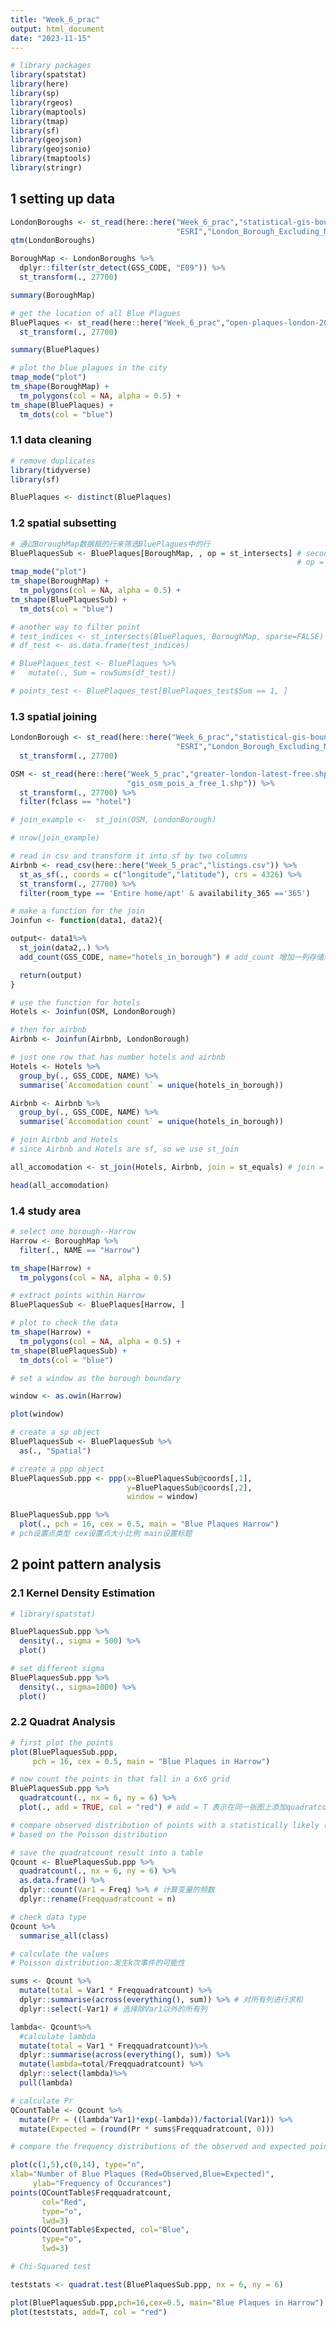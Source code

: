 ```yaml
---
title: "Week_6_prac"
output: html_document
date: "2023-11-15"
---
```


```r
# library packages
library(spatstat)
library(here)
library(sp)
library(rgeos)
library(maptools)
library(tmap)
library(sf)
library(geojson)
library(geojsonio)
library(tmaptools)
library(stringr)
```
## 1 setting up data
```r
LondonBoroughs <- st_read(here::here("Week_6_prac","statistical-gis-boundaries-london",
                                     "ESRI","London_Borough_Excluding_MHW.shp"))
qtm(LondonBoroughs)
```
```r
BoroughMap <- LondonBoroughs %>%
  dplyr::filter(str_detect(GSS_CODE, "E09")) %>%
  st_transform(., 27700)

summary(BoroughMap)
```
```r
# get the location of all Blue Plagues
BluePlaques <- st_read(here::here("Week_6_prac","open-plaques-london-2018-04-08.geojson")) %>%
  st_transform(., 27700)

summary(BluePlaques)
```
```r
# plot the blue plagues in the city
tmap_mode("plot")
tm_shape(BoroughMap) +
  tm_polygons(col = NA, alpha = 0.5) +
tm_shape(BluePlaques) +
  tm_dots(col = "blue")
```
### 1.1 data cleaning
```r
# remove duplicates
library(tidyverse)
library(sf)

BluePlaques <- distinct(BluePlaques)
```

### 1.2 spatial subsetting
```r
# 通过BoroughMap数据框的行来筛选BluePlagues中的行
BluePlaquesSub <- BluePlaques[BoroughMap, , op = st_intersects] # second operator , and blank keep all attributes
                                                                # op = st_intersects is default
tmap_mode("plot")
tm_shape(BoroughMap) +
  tm_polygons(col = NA, alpha = 0.5) +
tm_shape(BluePlaquesSub) +
  tm_dots(col = "blue")
```
```r
# another way to filter point
# test_indices <- st_intersects(BluePlaques, BoroughMap, sparse=FALSE)
# df_test <- as.data.frame(test_indices)

# BluePlaques_test <- BluePlaques %>%
#   mutate(., Sum = rowSums(df_test))

# points_test <- BluePlaques_test[BluePlaques_test$Sum == 1, ]
```


### 1.3 spatial joining
```r
LondonBorough <- st_read(here::here("Week_6_prac","statistical-gis-boundaries-london",
                                     "ESRI","London_Borough_Excluding_MHW.shp")) %>%
  st_transform(., 27700)
```
```r
OSM <- st_read(here::here("Week_5_prac","greater-london-latest-free.shp",
                          "gis_osm_pois_a_free_1.shp")) %>%
  st_transform(., 27700) %>%
  filter(fclass == "hotel")
```
```r
# join_example <-  st_join(OSM, LondonBorough)

# nrow(join_example)
```


```r
# read in csv and transform it into sf by two columns
Airbnb <- read_csv(here::here("Week_5_prac","listings.csv")) %>%
  st_as_sf(., coords = c("longitude","latitude"), crs = 4326) %>%
  st_transform(., 27700) %>%
  filter(room_type == 'Entire home/apt' & availability_365 =='365')
```
```r
# make a function for the join
Joinfun <- function(data1, data2){

output<- data1%>%
  st_join(data2,.) %>%
  add_count(GSS_CODE, name="hotels_in_borough") # add_count 增加一列存储观察值的数量

  return(output)
}
```
```r
# use the function for hotels
Hotels <- Joinfun(OSM, LondonBorough)
```
```r
# then for airbnb
Airbnb <- Joinfun(Airbnb, LondonBorough)
```
```r
# just one row that has number hotels and airbnb
Hotels <- Hotels %>%
  group_by(., GSS_CODE, NAME) %>%
  summarise(`Accomodation count` = unique(hotels_in_borough))

Airbnb <- Airbnb %>%
  group_by(., GSS_CODE, NAME) %>%
  summarise(`Accomodation count` = unique(hotels_in_borough))
```
```r
# join Airbnb and Hotels
# since Airbnb and Hotels are sf, so we use st_join

all_accomodation <- st_join(Hotels, Airbnb, join = st_equals) # join = st_equals is very important

head(all_accomodation)
```

### 1.4 study area
```r
# select one borough--Harrow
Harrow <- BoroughMap %>%
  filter(., NAME == "Harrow")

tm_shape(Harrow) +
  tm_polygons(col = NA, alpha = 0.5)
```
```r
# extract points within Harrow
BluePlaquesSub <- BluePlaques[Harrow, ]
```
```r
# plot to check the data
tm_shape(Harrow) +
  tm_polygons(col = NA, alpha = 0.5) +
tm_shape(BluePlaquesSub) +
  tm_dots(col = "blue")
```
```r
# set a window as the borough boundary

window <- as.owin(Harrow)

plot(window)
```
```r
# create a sp object
BluePlaquesSub <- BluePlaquesSub %>%
  as(., "Spatial")

# create a ppp object
BluePlaquesSub.ppp <- ppp(x=BluePlaquesSub@coords[,1],
                          y=BluePlaquesSub@coords[,2],
                          window = window)
```
```r
BluePlaquesSub.ppp %>%
  plot(., pch = 16, cex = 0.5, main = "Blue Plaques Harrow")
# pch设置点类型 cex设置点大小比例 main设置标题
```

## 2 point pattern analysis
### 2.1 Kernel Density Estimation
```r
# library(spatstat)

BluePlaquesSub.ppp %>%
  density(., sigma = 500) %>%
  plot()
```
```r
# set different sigma
BluePlaquesSub.ppp %>%
  density(., sigma=1000) %>%
  plot()
```

### 2.2 Quadrat Analysis
```r
# first plot the points
plot(BluePlaquesSub.ppp,
     pch = 16, cex = 0.5, main = "Blue Plaques in Harrow")

# now count the points in that fall in a 6x6 grid
BluePlaquesSub.ppp %>%
  quadratcount(., nx = 6, ny = 6) %>%
  plot(., add = TRUE, col = "red") # add = T 表示在同一张图上添加quadratcount
```
```r
# compare observed distribution of points with a statistically likely (Complete Spatial Random) distibution 
# based on the Poisson distribution

# save the quadratcount result into a table
Qcount <- BluePlaquesSub.ppp %>%
  quadratcount(., nx = 6, ny = 6) %>%
  as.data.frame() %>%
  dplyr::count(Var1 = Freq) %>% # 计算变量的频数
  dplyr::rename(Freqquadratcount = n)
```
```r
# check data type
Qcount %>%
  summarise_all(class)
```
```r
# calculate the values
# Poisson distribution:发生k次事件的可能性

sums <- Qcount %>%
  mutate(total = Var1 * Freqquadratcount) %>%
  dplyr::summarise(across(everything(), sum)) %>% # 对所有列进行求和
  dplyr::select(-Var1) # 选择除Var1以外的所有列
```
```r
lambda<- Qcount%>%
  #calculate lambda
  mutate(total = Var1 * Freqquadratcount)%>%
  dplyr::summarise(across(everything(), sum)) %>%
  mutate(lambda=total/Freqquadratcount) %>%
  dplyr::select(lambda)%>%
  pull(lambda)
```
```r
# calculate Pr
QCountTable <- Qcount %>%
  mutate(Pr = ((lambda^Var1)*exp(-lambda))/factorial(Var1)) %>%
  mutate(Expected = (round(Pr * sums$Freqquadratcount, 0)))
```
```r
# compare the frequency distributions of the observed and expected point patterns

plot(c(1,5),c(0,14), type="n",
xlab="Number of Blue Plaques (Red=Observed,Blue=Expected)", 
     ylab="Frequency of Occurances")
points(QCountTable$Freqquadratcount, 
       col="Red", 
       type="o", 
       lwd=3)
points(QCountTable$Expected, col="Blue", 
       type="o", 
       lwd=3)
```
```r
# Chi-Squared test

teststats <- quadrat.test(BluePlaquesSub.ppp, nx = 6, ny = 6)
```
```r
plot(BluePlaquesSub.ppp,pch=16,cex=0.5, main="Blue Plaques in Harrow")
plot(teststats, add=T, col = "red")
```


